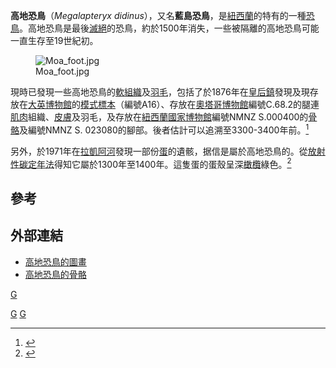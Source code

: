 {{Speciesbox
| taxon = Megalapteryx didinus
| image = Moaupland.jpg
| image_caption = 高地恐鳥的[[頭部|頭部]]
| status= EX
|extinct =1500年
| status_system = iucn3.1
| binomial_authority = ([[理查·歐文|Owen]], 1883)
| synonyms =
* ''Megalapteryx hectori''
}}
'''高地恐鳥'''（''Megalapteryx didinus''），又名'''藍島恐鳥'''，是[[紐西蘭|紐西蘭]]的特有的一種[[恐鳥|恐鳥]]。高地恐鳥是最後[[滅絕|滅絕]]的恐鳥，約於1500年消失，一些被隔離的高地恐鳥可能一直生存至19世紀初。

[[File:Moa_foot.jpg|thumb]]

現時已發現一些高地恐鳥的[[軟組織|軟組織]]及[[羽毛|羽毛]]，包括了於1876年在[[皇后鎮|皇后鎮]]發現及現存放在[[大英博物館|大英博物館]]的[[模式標本|模式標本]]（編號A16）、存放在[[奧塔哥博物館|奧塔哥博物館]]編號C.68.2的腿連[[肌肉|肌肉]]組織、[[皮膚|皮膚]]及羽毛，及存放在[[紐西蘭國家博物館|紐西蘭國家博物館]]編號NMNZ S.000400的[[骨骼|骨骼]]及編號NMNZ S. 023080的腳部。後者估計可以追溯至3300-3400年前。<ref name=worthy1989>{{cite journal en |last=Worthy |first=Trevor H. |year=1989 |title=Mummified moa remains from Mt Owen, northwest Nelson |journal=Notornis |volume=36 |issue=1 |pages=36-38 |url=http://www.notornis.org.nz/free_issues/Notornis_36-1989/Notornis_36_1.pdf |deadurl=yes |archiveurl=https://web.archive.org/web/20071027195450/http://www.notornis.org.nz/free_issues/Notornis_36-1989/Notornis_36_1.pdf |archivedate=2007-10-27 }}</ref>

另外，於1971年在[[拉凱阿河|拉凱阿河]]發現一部份[[蛋|蛋]]的遺骸，据信是屬於高地恐鳥的。從[[放射性碳定年法|放射性碳定年法]]得知它屬於1300年至1400年。這隻蛋的蛋殼呈深[[橄欖|橄欖]]綠色。<ref name=McCulloch1991>{{cite journal en |last=McCulloch |first=Beverley |year=1992 |title=Unique, dark olive-green moa eggshell from Redcliffe Hill, Rakaia Gorge, Canterbury |journal=Notornis |volume=39 |issue=1 |pages=63-65 |id= |url=http://www.notornis.org.nz/free_issues/Notornis_39-1992/Notornis_39_1_63.pdf |deadurl=yes |archiveurl=https://web.archive.org/web/20081018103005/http://www.notornis.org.nz/free_issues/Notornis_39-1992/Notornis_39_1_63.pdf |archivedate=2008-10-18 }}</ref>

==參考==
{{Reflist}}

==外部連結==
* [http://collections.tepapa.govt.nz/objectdetails.aspx?oid=710913&coltype=art&regno=2006-0010-1/16 高地恐鳥的圖畫] {{Wayback|url=http://collections.tepapa.govt.nz/objectdetails.aspx?oid=710913&coltype=art&regno=2006-0010-1%2F16 |date=20120214124911 }}
* [http://collections.tepapa.govt.nz/objectdetails.aspx?oid=92365&coltype=fossil%20vertebrates&regno=s.023700 高地恐鳥的骨骼] {{Wayback|url=http://collections.tepapa.govt.nz/objectdetails.aspx?oid=92365&coltype=fossil%20vertebrates&regno=s.023700 |date=20121220060210 }}
{{古顎下綱|N.}}
{{Taxonbar}}

[[Category:IUCN紅色名錄絕滅物種|G]]
[[分類:恐鳥|G]]
[[Category:1883年描述的鸟类|G]]